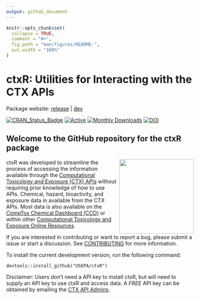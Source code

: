 ```yaml
---
output: github_document
---
```


<!-- README.md is generated from README.Rmd. Please edit that file -->

```r
knitr::opts_chunk$set(
  collapse = TRUE,
  comment = "#>",
  fig.path = "man/figures/README-",
  out.width = "100%"
)
```

# ctxR: Utilities for Interacting with the CTX APIs 

Package website: [release](https://usepa.github.io/ctxR/) | [dev](https://usepa.github.io/ctxR/dev/)

<!-- badges: start -->
[![CRAN_Status_Badge](https://www.r-pkg.org/badges/version/ctxR)](https://cran.r-project.org/package=ctxR)
[![Active](http://img.shields.io/badge/Status-Active-green.svg)](https://cran.r-project.org/package=ctxR) 
[![Monthly Downloads](https://cranlogs.r-pkg.org/badges/last-month/ctxR?color=7BAFD4)](https://cranlogs.r-pkg.org/badges/last-month/ctxR?color=7BAFD4)
[![DOI](https://zenodo.org/badge/doi/10.32614/CRAN.package.ctxR.svg)](http://dx.doi.org/10.32614/CRAN.package.ctxR)

<!-- badges: end -->


## Welcome to the GitHub repository for the ctxR package

<a href="https://CRAN.R-project.org/package=ctxR"><img src="vignettes/Pictures/ctxR_hex.png" width="200" align="right" /></a>

ctxR was developed to streamline the process of accessing the information available through the [Computational Toxicology and Exposure (CTX) APIs](https://www.epa.gov/comptox-tools/computational-toxicology-and-exposure-apis) without requiring prior knowledge of how to use APIs. Chemical, hazard, bioactivity, and exposure data in available from the CTX APIs. Most data is also available on the [CompTox Chemical Dashboard (CCD)](https://comptox.epa.gov/dashboard/) or within other [Computational Toxicology and Exposure Online Resources](https://www.epa.gov/comptox-tools).

If you are interested in contributing or want to report a bug, please submit a issue or start a discussion. See [CONTRIBUTING](https://github.com/USEPA/ctxR/blob/dev/CONTRIBUTING.md) for more information.

To install the current development version, run the following command: 

    devtools::install_github("USEPA/ctxR")

Disclaimer: Users don't need a API key to install ctxR, but will need to supply an API key to use ctxR and access data. A *FREE* API key can be obtained by emailing the [CTX API Admins](mailto:ccte_api@epa.gov).

